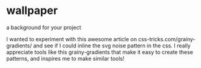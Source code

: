 


<Meta title="menu/molecules/wallpaper" />

# wallpaper

<Subtitle>a background for your project</Subtitle>

<Paragraph>
  I wanted to experiment with this awesome article on <Link url="https://css-tricks.com/grainy-gradients/">css-tricks.com/grainy-gradients/</Link>
  and see if I could inline the svg noise pattern in the css.
</Paragraph>
<Paragraph>I really appreciate tools like this <Link url="https://grainy-gradients.vercel.app/">grainy-gradients</Link> that make it easy to create these patterns, and inspires me to make similar tools!</Paragraph>

<Canvas>
  <Story name="wallpaper">
    <Wallpaper backgroundColor="mintcream" customStyle={{}} />
  </Story>
  <Story name="wallpaper with linear gradient">
    <WrapperLinearGradientStory />
  </Story>
  <Story name="wallpaper with noise">
    <WrapperNoiseStory />
  </Story>
</Canvas>